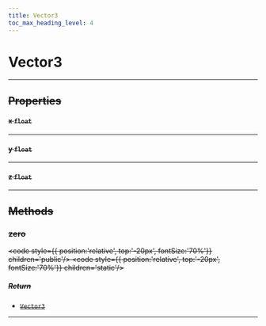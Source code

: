 ```yaml
---
title: Vector3
toc_max_heading_level: 4
---
```


# Vector3 <s generated />

<hr class="solid" />  <s generated />

## Properties <s generated />

#### x `float` <s generated />

<hr class="solid" />  <s generated />

#### y `float` <s generated />

<hr class="solid" />  <s generated />

#### z `float` <s generated />

<hr class="solid" />  <s generated />

## Methods <s generated />

### zero <s generated />

<s childtag /> <code style={{ position:'relative', top:'-20px', fontSize:'70%'}} children='public'/> <code style={{ position:'relative', top:'-20px', fontSize:'70%'}} children='static'/> <s generated />

##### Return <s generated />

- [`Vector3`]( vector3) <s generated />

<hr class="solid" />  <s generated />
